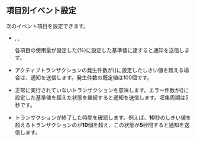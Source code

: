 ## 項目別イベント設定

次のイベント項目を設定できます。

- <Cmdname sid="event_apm_cpu" className="uitext" />, <Cmdname sid="event_apm_mem" className="uitext" />, <Cmdname sid="event_apm_disk" className="uitext" />

  各項目の使用量が設定した<Cmdname sid="condition" className="uitext" /><span class='uitext'>(%)</span>に設定した基準値に達すると通知を送信します。

- <Cmdname sid="event_apm_acttx" className="uitext" />

  アクティブトランザクションの発生件数が<Cmdname sid="condition" className="uitext" /><span clas='uitext'>(</span><Cmdname sid="count" className="uitext" /><span clas='uitext'>)</span>に設定したしきい値を超える場合は、通知を送信します。発生件数の既定値は100個です。

- <Cmdname sid="event_apm_errtx" className="uitext" />

  正常に実行されていないトランザクションを意味します。エラー件数が<Cmdname sid="condition" className="uitext" /><span clas='uitext'>(</span><Cmdname sid="count" className="uitext" /><span clas='uitext'>)</span>に設定した基準値を超えた状態を継続すると通知を送信します。収集周期は5秒です。

- <Cmdname sid="event_apm_resp" className="uitext" />

  トランザクションが終了した時間を確認します。例えば、**10**秒の<Cmdname sid="response_time" className="uitext" />しきい値を超えるトランザクションの<Cmdname sid="count" className="uitext" />が**10**個を超え、この状態が**5**秒間<Cmdname sid="continue" className="uitext" />すると通知を送信します。
